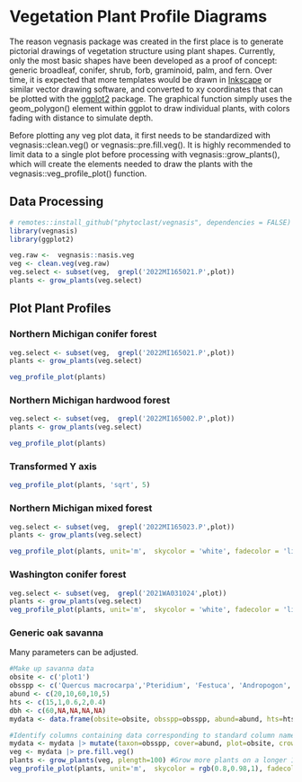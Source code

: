 # Vegetation Plant Profile Diagrams

The reason vegnasis package was created in the first place is to generate pictorial drawings of vegetation structure using plant shapes. Currently, only the most basic shapes have been developed as a proof of concept: generic broadleaf, conifer, shrub, forb, graminoid, palm, and fern. Over time, it is expected that more templates would be drawn in [Inkscape](https://inkscape.org/) or similar vector drawing software, and converted to xy coordinates that can be plotted with the [ggplot2](https://ggplot2.tidyverse.org/) package. The graphical function simply uses the geom_polygon() element within ggplot to draw individual plants, with colors fading with distance to simulate depth.

Before plotting any veg plot data, it first needs to be standardized with vegnasis::clean.veg() or vegnasis::pre.fill.veg(). It is highly recommended to limit data to a single plot before processing with vegnasis::grow_plants(), which will create the elements needed to draw the plants with the vegnasis::veg_profile_plot() function. 

## Data Processing

```r
# remotes::install_github("phytoclast/vegnasis", dependencies = FALSE)
library(vegnasis)
library(ggplot2)

veg.raw <-  vegnasis::nasis.veg
veg <- clean.veg(veg.raw)
veg.select <- subset(veg,  grepl('2022MI165021.P',plot))
plants <- grow_plants(veg.select)


```

## Plot Plant Profiles

### Northern Michigan conifer forest

```r

veg.select <- subset(veg,  grepl('2022MI165021.P',plot))
plants <- grow_plants(veg.select)

veg_profile_plot(plants)

```


### Northern Michigan hardwood forest

```r

veg.select <- subset(veg,  grepl('2022MI165002.P',plot))
plants <- grow_plants(veg.select)

veg_profile_plot(plants)

```

### Transformed Y axis

```r

veg_profile_plot(plants, 'sqrt', 5)

```


### Northern Michigan mixed forest

```r

veg.select <- subset(veg,  grepl('2022MI165023.P',plot))
plants <- grow_plants(veg.select)

veg_profile_plot(plants, unit='m',  skycolor = 'white', fadecolor = 'lightgray', gridalpha = 0.1, groundcolor = 'darkgray')


```

### Washington conifer forest

```r

veg.select <- subset(veg,  grepl('2021WA031024',plot))
plants <- grow_plants(veg.select)
veg_profile_plot(plants, unit='m',  skycolor = 'white', fadecolor = 'lightgray', gridalpha = 0.1, groundcolor = 'darkgray')


```



### Generic oak savanna

Many parameters can be adjusted.

```r

#Make up savanna data
obsite <- c('plot1')
obsspp <- c('Quercus macrocarpa','Pteridium', 'Festuca', 'Andropogon', 'Liatris')
abund <- c(20,10,60,10,5)
hts <- c(15,1,0.6,2,0.4)
dbh <- c(60,NA,NA,NA,NA)
mydata <- data.frame(obsite=obsite, obsspp=obsspp, abund=abund, hts=hts, dbh=dbh)

#Identify columns containing data corresponding to standard column names.
mydata <- mydata |> mutate(taxon=obsspp, cover=abund, plot=obsite, crown.max = hts, dbh.max = dbh)
veg <- mydata |> pre.fill.veg()
plants <- grow_plants(veg, plength=100) #Grow more plants on a longer 100 m plot (default was 50 m).
veg_profile_plot(plants, unit='m',  skycolor = rgb(0.8,0.98,1), fadecolor = 'lightgray', gridalpha = 0.1, groundcolor = rgb(0.55,0.45,0.2), xlim=c(0,100))

```

